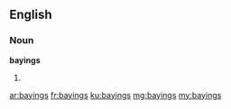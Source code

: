 ==English==

===Noun===
'''bayings'''

# {{plural of|baying}}

[[ar:bayings]]
[[fr:bayings]]
[[ku:bayings]]
[[mg:bayings]]
[[my:bayings]]